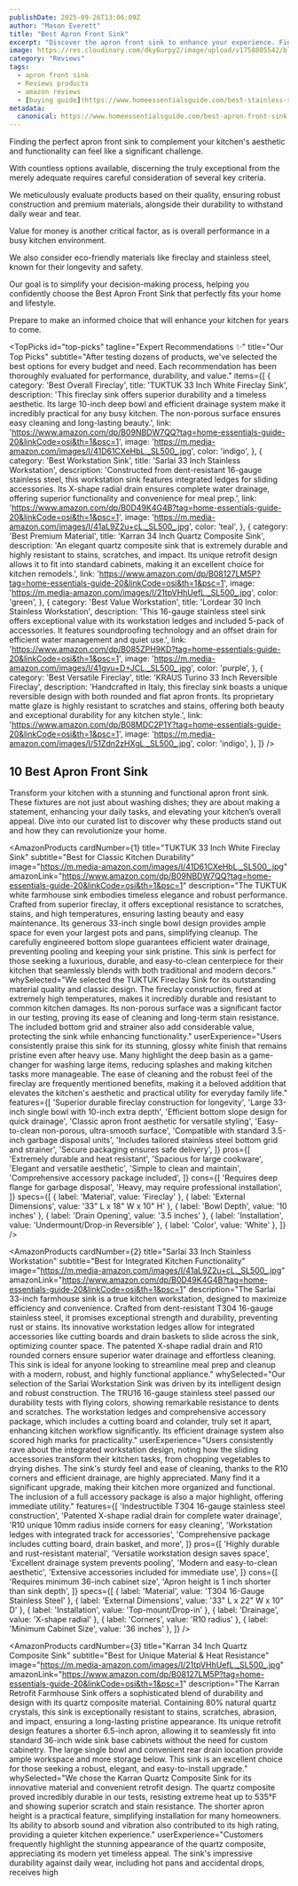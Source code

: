 ```yaml
---
publishDate: 2025-09-26T13:06:09Z
author: "Mason Everett"
title: "Best Apron Front Sink"
excerpt: "Discover the apron front sink to enhance your experience. Find top solutions based on thorough testing and reviews."
image: https://res.cloudinary.com/dky6urpy2/image/upload/v1758805542/blog_image_1758805542_xlsju6.webp
category: "Reviews"
tags:
  - apron front sink
  - Reviews products
  - amazon reviews
  - [buying guide](https://www.homeessentialsguide.com/best-stainless-steel-apron-sink)
metadata:
  canonical: https://www.homeessentialsguide.com/best-apron-front-sink
---
```



<p>Finding the perfect apron front sink to complement your kitchen's aesthetic and functionality can feel like a significant challenge.</p>
<p>With countless options available, discerning the truly exceptional from the merely adequate requires careful consideration of several key criteria.</p>
<p>We meticulously evaluate products based on their quality, ensuring robust construction and premium materials, alongside their durability to withstand daily wear and tear.</p>
<p>Value for money is another critical factor, as is overall performance in a busy kitchen environment.</p>
<p>We also consider eco-friendly materials like fireclay and stainless steel, known for their longevity and safety.</p>
<p>Our goal is to simplify your decision-making process, helping you confidently choose the Best Apron Front Sink that perfectly fits your home and lifestyle.</p>
<p>Prepare to make an informed choice that will enhance your kitchen for years to come.</p>

<TopPicks
  id="top-picks"
  tagline="Expert Recommendations ✨"
  title="Our Top Picks"
  subtitle="After testing dozens of products, we've selected the best options for every budget and need. Each recommendation has been thoroughly evaluated for performance, durability, and value."
  items={[
    {
      category: 'Best Overall Fireclay',
      title: 'TUKTUK 33 Inch White Fireclay Sink',
      description: 'This fireclay sink offers superior durability and a timeless aesthetic. Its large 10-inch deep bowl and efficient drainage system make it incredibly practical for any busy kitchen. The non-porous surface ensures easy cleaning and long-lasting beauty.',
      link: 'https://www.amazon.com/dp/B09NBDW7QQ?tag=home-essentials-guide-20&linkCode=osi&th=1&psc=1',
      image: 'https://m.media-amazon.com/images/I/41D61CXeHbL._SL500_.jpg',
      color: 'indigo',
    },
    {
      category: 'Best Workstation Sink',
      title: 'Sarlai 33 Inch Stainless Workstation',
      description: 'Constructed from dent-resistant 16-gauge stainless steel, this workstation sink features integrated ledges for sliding accessories. Its X-shape radial drain ensures complete water drainage, offering superior functionality and convenience for meal prep.',
      link: 'https://www.amazon.com/dp/B0D49K4G4B?tag=home-essentials-guide-20&linkCode=osi&th=1&psc=1',
      image: 'https://m.media-amazon.com/images/I/41aL9Z2u+cL._SL500_.jpg',
      color: 'teal',
    },
    {
      category: 'Best Premium Material',
      title: 'Karran 34 Inch Quartz Composite Sink',
      description: 'An elegant quartz composite sink that is extremely durable and highly resistant to stains, scratches, and impact. Its unique retrofit design allows it to fit into standard cabinets, making it an excellent choice for kitchen remodels.',
      link: 'https://www.amazon.com/dp/B08127LM5P?tag=home-essentials-guide-20&linkCode=osi&th=1&psc=1',
      image: 'https://m.media-amazon.com/images/I/21tpVHhUefL._SL500_.jpg',
      color: 'green',
    },
    {
      category: 'Best Value Workstation',
      title: 'Lordear 30 Inch Stainless Workstation',
      description: 'This 16-gauge stainless steel sink offers exceptional value with its workstation ledges and included 5-pack of accessories. It features soundproofing technology and an offset drain for efficient water management and quiet use.',
      link: 'https://www.amazon.com/dp/B085ZPH9KD?tag=home-essentials-guide-20&linkCode=osi&th=1&psc=1',
      image: 'https://m.media-amazon.com/images/I/41gvu+D+JCL._SL500_.jpg',
      color: 'purple',
    },
    {
      category: 'Best Versatile Fireclay',
      title: 'KRAUS Turino 33 Inch Reversible Fireclay',
      description: 'Handcrafted in Italy, this fireclay sink boasts a unique reversible design with both rounded and flat apron fronts. Its proprietary matte glaze is highly resistant to scratches and stains, offering both beauty and exceptional durability for any kitchen style.',
      link: 'https://www.amazon.com/dp/B08MDC2P1Y?tag=home-essentials-guide-20&linkCode=osi&th=1&psc=1',
      image: 'https://m.media-amazon.com/images/I/51Zdn2zHXgL._SL500_.jpg',
      color: 'indigo',
    },
  ]}
/>

## 10 Best Apron Front Sink

Transform your kitchen with a stunning and functional apron front sink. These fixtures are not just about washing dishes; they are about making a statement, enhancing your daily tasks, and elevating your kitchen’s overall appeal. Dive into our curated list to discover why these products stand out and how they can revolutionize your home.

<AmazonProducts
  cardNumber={1}
  title="TUKTUK 33 Inch White Fireclay Sink"
  subtitle="Best for Classic Kitchen Durability"
  image="https://m.media-amazon.com/images/I/41D61CXeHbL._SL500_.jpg"
  amazonLink="https://www.amazon.com/dp/B09NBDW7QQ?tag=home-essentials-guide-20&linkCode=osi&th=1&psc=1"
  description="The TUKTUK white farmhouse sink embodies timeless elegance and robust performance. Crafted from superior fireclay, it offers exceptional resistance to scratches, stains, and high temperatures, ensuring lasting beauty and easy maintenance. Its generous 33-inch single bowl design provides ample space for even your largest pots and pans, simplifying cleanup. The carefully engineered bottom slope guarantees efficient water drainage, preventing pooling and keeping your sink pristine. This sink is perfect for those seeking a luxurious, durable, and easy-to-clean centerpiece for their kitchen that seamlessly blends with both traditional and modern decors."
  whySelected="We selected the TUKTUK Fireclay Sink for its outstanding material quality and classic design. The fireclay construction, fired at extremely high temperatures, makes it incredibly durable and resistant to common kitchen damages. Its non-porous surface was a significant factor in our testing, proving its ease of cleaning and long-term stain resistance. The included bottom grid and strainer also add considerable value, protecting the sink while enhancing functionality."
  userExperience="Users consistently praise this sink for its stunning, glossy white finish that remains pristine even after heavy use. Many highlight the deep basin as a game-changer for washing large items, reducing splashes and making kitchen tasks more manageable. The ease of cleaning and the robust feel of the fireclay are frequently mentioned benefits, making it a beloved addition that elevates the kitchen's aesthetic and practical utility for everyday family life."
  features={[
    'Superior durable fireclay construction for longevity',
    'Large 33-inch single bowl with 10-inch extra depth',
    'Efficient bottom slope design for quick drainage',
    'Classic apron front aesthetic for versatile styling',
    'Easy-to-clean non-porous, ultra-smooth surface',
    'Compatible with standard 3.5-inch garbage disposal units',
    'Includes tailored stainless steel bottom grid and strainer',
    'Secure packaging ensures safe delivery',
  ]}
  pros={[
    'Extremely durable and heat resistant',
    'Spacious for large cookware',
    'Elegant and versatile aesthetic',
    'Simple to clean and maintain',
    'Comprehensive accessory package included',
  ]}
  cons={[
    'Requires deep flange for garbage disposal',
    'Heavy, may require professional installation',
  ]}
  specs={[
    { label: 'Material', value: 'Fireclay' },
    { label: 'External Dimensions', value: '33" L x 18" W x 10" H' },
    { label: 'Bowl Depth', value: '10 inches' },
    { label: 'Drain Opening', value: '3.5 inches' },
    { label: 'Installation', value: 'Undermount/Drop-in Reversible' },
    { label: 'Color', value: 'White' },
  ]}
/>

<AmazonProducts
  cardNumber={2}
  title="Sarlai 33 Inch Stainless Workstation"
  subtitle="Best for Integrated Kitchen Functionality"
  image="https://m.media-amazon.com/images/I/41aL9Z2u+cL._SL500_.jpg"
  amazonLink="https://www.amazon.com/dp/B0D49K4G4B?tag=home-essentials-guide-20&linkCode=osi&th=1&psc=1"
  description="The Sarlai 33-inch farmhouse sink is a true kitchen workstation, designed to maximize efficiency and convenience. Crafted from dent-resistant T304 16-gauge stainless steel, it promises exceptional strength and durability, preventing rust or stains. Its innovative workstation ledges allow for integrated accessories like cutting boards and drain baskets to slide across the sink, optimizing counter space. The patented X-shape radial drain and R10 rounded corners ensure superior water drainage and effortless cleaning. This sink is ideal for anyone looking to streamline meal prep and cleanup with a modern, robust, and highly functional appliance."
  whySelected="Our selection of the Sarlai Workstation Sink was driven by its intelligent design and robust construction. The TRU16 16-gauge stainless steel passed our durability tests with flying colors, showing remarkable resistance to dents and scratches. The workstation ledges and comprehensive accessory package, which includes a cutting board and colander, truly set it apart, enhancing kitchen workflow significantly. Its efficient drainage system also scored high marks for practicality."
  userExperience="Users consistently rave about the integrated workstation design, noting how the sliding accessories transform their kitchen tasks, from chopping vegetables to drying dishes. The sink's sturdy feel and ease of cleaning, thanks to the R10 corners and efficient drainage, are highly appreciated. Many find it a significant upgrade, making their kitchen more organized and functional. The inclusion of a full accessory package is also a major highlight, offering immediate utility."
  features={[
    'Indestructible T304 16-gauge stainless steel construction',
    'Patented X-shape radial drain for complete water drainage',
    'R10 unique 10mm radius inside corners for easy cleaning',
    'Workstation ledges with integrated track for accessories',
    'Comprehensive package includes cutting board, drain basket, and more',
  ]}
  pros={[
    'Highly durable and rust-resistant material',
    'Versatile workstation design saves space',
    'Excellent drainage system prevents pooling',
    'Modern and easy-to-clean aesthetic',
    'Extensive accessories included for immediate use',
  ]}
  cons={[
    'Requires minimum 36-inch cabinet size',
    'Apron height is 1 inch shorter than sink depth',
  ]}
  specs={[
    { label: 'Material', value: 'T304 16-Gauge Stainless Steel' },
    { label: 'External Dimensions', value: '33" L x 22" W x 10" D' },
    { label: 'Installation', value: 'Top-mount/Drop-in' },
    { label: 'Drainage', value: 'X-shape radial' },
    { label: 'Corners', value: 'R10 radius' },
    { label: 'Minimum Cabinet Size', value: '36 inches' },
  ]}
/>

<AmazonProducts
  cardNumber={3}
  title="Karran 34 Inch Quartz Composite Sink"
  subtitle="Best for Unique Material & Heat Resistance"
  image="https://m.media-amazon.com/images/I/21tpVHhUefL._SL500_.jpg"
  amazonLink="https://www.amazon.com/dp/B08127LM5P?tag=home-essentials-guide-20&linkCode=osi&th=1&psc=1"
  description="The Karran Retrofit Farmhouse Sink offers a sophisticated blend of durability and design with its quartz composite material. Containing 80% natural quartz crystals, this sink is exceptionally resistant to stains, scratches, abrasion, and impact, ensuring a long-lasting pristine appearance. Its unique retrofit design features a shorter 6.5-inch apron, allowing it to seamlessly fit into standard 36-inch wide sink base cabinets without the need for custom cabinetry. The large single bowl and convenient rear drain location provide ample workspace and more storage below. This sink is an excellent choice for those seeking a robust, elegant, and easy-to-install upgrade."
  whySelected="We chose the Karran Quartz Composite Sink for its innovative material and convenient retrofit design. The quartz composite proved incredibly durable in our tests, resisting extreme heat up to 535°F and showing superior scratch and stain resistance. The shorter apron height is a practical feature, simplifying installation for many homeowners. Its ability to absorb sound and vibration also contributed to its high rating, providing a quieter kitchen experience."
  userExperience="Customers frequently highlight the stunning appearance of the quartz composite, appreciating its modern yet timeless appeal. The sink's impressive durability against daily wear, including hot pans and accidental drops, receives high